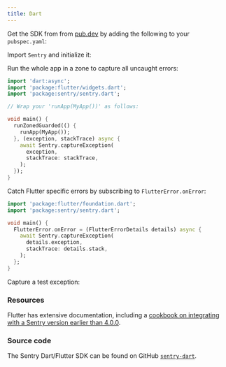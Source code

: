 ```yaml
---
title: Dart
---
```


Get the SDK from from [pub.dev](https://pub.dev/packages/sentry) by adding the following to your `pubspec.yaml`:

<PlatformContent includePath="getting-started-install" />

Import `Sentry` and initialize it:

<PlatformContent includePath="getting-started-config" />

Run the whole app in a zone to capture all uncaught errors:

```dart
import 'dart:async';
import 'package:flutter/widgets.dart';
import 'package:sentry/sentry.dart';

// Wrap your 'runApp(MyApp())' as follows:

void main() {
  runZonedGuarded(() {
    runApp(MyApp());
  }, (exception, stackTrace) async {
    await Sentry.captureException(
      exception,
      stackTrace: stackTrace,
    );
  });
}
```

Catch Flutter specific errors by subscribing to `FlutterError.onError`:

```dart
import 'package:flutter/foundation.dart';
import 'package:sentry/sentry.dart';

void main() {
  FlutterError.onError = (FlutterErrorDetails details) async {
    await Sentry.captureException(
      details.exception,
      stackTrace: details.stack,
    );
  };
}
```

Capture a test exception:

<PlatformContent includePath="getting-started-verify" />

### Resources

Flutter has extensive documentation, including a
[cookbook on integrating with a Sentry version earlier than 4.0.0](https://flutter.dev/docs/cookbook/maintenance/error-reporting).

### Source code

The Sentry Dart/Flutter SDK can be found on GitHub [`sentry-dart`](https://github.com/getsentry/sentry-dart/).
